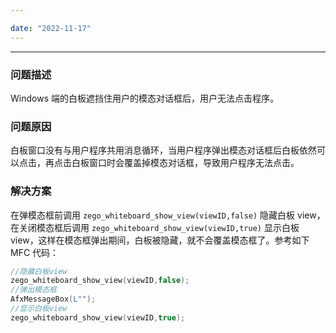 ```yaml
---

date: "2022-11-17"
---
```


<Title>当 Windows 端的白板遮挡住用户的模态对话框后，用户的程序无法点击时该如何处理？</Title>



- - -

### 问题描述

Windows 端的白板遮挡住用户的模态对话框后，用户无法点击程序。

### 问题原因

白板窗口没有与用户程序共用消息循环，当用户程序弹出模态对话框后白板依然可以点击，再点击白板窗口时会覆盖掉模态对话框，导致用户程序无法点击。

### 解决方案

在弹模态框前调用 `zego_whiteboard_show_view(viewID,false)` 隐藏白板 view，在关闭模态框后调用 `zego_whiteboard_show_view(viewID,true)` 显示白板 view，这样在模态框弹出期间，白板被隐藏，就不会覆盖模态框了。参考如下 MFC 代码：

```cpp
//隐藏白板view
zego_whiteboard_show_view(viewID,false);
//弹出模态框
AfxMessageBox(L"");
//显示白板view
zego_whiteboard_show_view(viewID,true);
```
